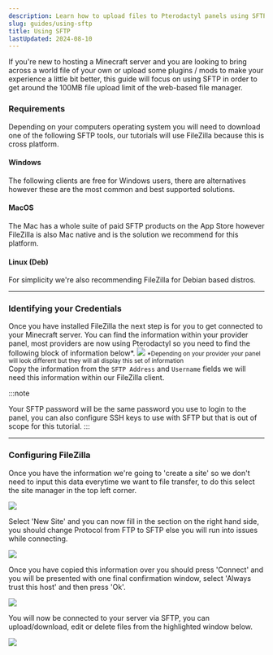 ```yaml
---
description: Learn how to upload files to Pterodactyl panels using SFTP.
slug: guides/using-sftp
title: Using SFTP
lastUpdated: 2024-08-10
---
```


If you're new to hosting a Minecraft server and you are looking to bring across a world file of your own or upload some plugins / mods to make your experience a little bit better,
this guide will focus on using SFTP in order to get around the 100MB file upload limit of the web-based file manager.

### Requirements

Depending on your computers operating system you will need to download one of the following SFTP tools, our tutorials will use FileZilla because this is cross platform.

#### Windows

The following clients are free for Windows users, there are alternatives however these are the most common and best supported solutions.

<CardGrid>
 <LinkCard title="WinSCP" href="https://winscp.net/eng/download.php" />
 <LinkCard title="FileZilla" href="https://filezilla-project.org/download.php?platform=win64" />
</CardGrid>

#### MacOS

The Mac has a whole suite of paid SFTP products on the App Store however FileZilla is also Mac native and is the solution we recommend for this platform.

<CardGrid>
 <LinkCard title="FileZilla (Apple Silicon)" href="https://filezilla-project.org/download.php?platform=macos-arm64" />
 <LinkCard title="FileZilla (Intel)" href="https://filezilla-project.org/download.php?platform=osx" />
</CardGrid>

#### Linux (Deb)

For simplicity we're also recommending FileZilla for Debian based distros.

<LinkCard
  title="FileZilla"
  description="FileZilla - The free FTP solution for both client and server. Filezilla is open source software distributed free of charge."
  href="https://filezilla-project.org/download.php?platform=linux64"
/>

---

### Identifying your Credentials

Once you have installed FileZilla the next step is for you to get connected to your Minecraft server. You can find the information within your provider panel, most providers are now using Pterodactyl so you need to find the following block of information below*.
<img src="https://prod.assets.urho.st/uploads/files/b820148e3bc4c1edd512f8564cc668ef.png"/>
<small>*Depending on your provider your panel will look different but they will all display this set of information</small>
<br/>
Copy the information from the `SFTP Address` and `Username` fields we will need this information within our FileZilla client.

:::note

Your SFTP password will be the same password you use to login to the panel, you can also configure SSH keys to use with SFTP but that is out of scope for this tutorial.
:::

---

### Configuring FileZilla

Once you have the information we're going to 'create a site' so we don't need to input this data everytime we want to file transfer, to do this select the site manager in the top left corner.

<img src="https://assets.prod.urho.st/uploads/files/ecc3d02538493e817cae495e728039ea.png"/>

Select 'New Site' and you can now fill in the section on the right hand side, you should change Protocol from FTP to SFTP else you will run into issues while connecting.

<img src="https://assets.prod.urho.st/uploads/files/0cdfe6ecbe9d8988d69fb98384e3ecd5.png"/>

Once you have copied this information over you should press 'Connect' and you will be presented with one final confirmation window, select 'Always trust this host' and then press 'Ok'.

<img src="https://assets.prod.urho.st/uploads/files/ab8fc6a290b67b1113228a8221af23a5.png"/>

You will now be connected to your server via SFTP, you can upload/download, edit or delete files from the highlighted window below.

<img src="https://assets.prod.urho.st/uploads/files/f51fcd60be39ac00795a7afa6b9e8ec7.png"/>
